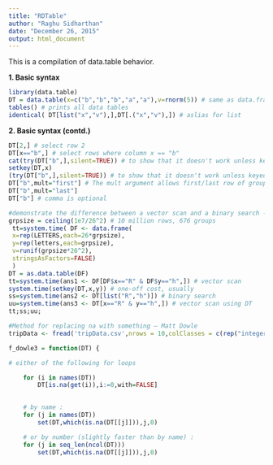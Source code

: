 ```yaml
---
title: "RDTable"
author: "Raghu Sidharthan"
date: "December 26, 2015"
output: html_document
---
```



This is a compilation of data.table behavior.

**1. Basic syntax**

```r
library(data.table)
DT = data.table(x=c("b","b","b","a","a"),v=rnorm(5)) # same as data.frame
tables() # prints all data tables
identical( DT[list("x","v"),],DT[.("x","v"),]) # aslias for list

```

**2. Basic syntax (contd.)**

```r
DT[2,] # select row 2
DT[x=="b",] # select rows where column x == "b"
cat(try(DT["b",],silent=TRUE)) # to show that it doesn't work unless keyed
setkey(DT,x)
(try(DT["b",],silent=TRUE)) # to show that it doesn't work unless keyed, also gets sorted
DT["b",mult="first"] # The mult argument allows first/last row of group
DT["b",mult="last"]
DT["b"] # comma is optional
```


```r
#demonstrate the difference between a vector scan and a binary search - from datatable-intro.pdf
grpsize = ceiling(1e7/26^2) # 10 million rows, 676 groups
 tt=system.time( DF <- data.frame(
 x=rep(LETTERS,each=26*grpsize),
 y=rep(letters,each=grpsize),
 v=runif(grpsize*26^2),
 stringsAsFactors=FALSE)
 )
DT = as.data.table(DF)
tt=system.time(ans1 <- DF[DF$x=="R" & DF$y=="h",]) # vector scan
system.time(setkey(DT,x,y)) # one-off cost, usually
ss=system.time(ans2 <- DT[list("R","h")]) # binary search
uu=system.time(ans3 <- DT[x=="R" & y=="h",]) # vector scan using DT
tt;ss;uu;
```

```r
#Method for replacing na with something – Matt Dowle
tripData <- fread('tripData.csv',nrows = 10,colClasses = c(rep("integer", 5), rep("NULL", 35)))

f_dowle3 = function(DT) {

# either of the following for loops

    for (i in names(DT))
        DT[is.na(get(i)),i:=0,with=FALSE]

    
    # by name :
    for (j in names(DT))
        set(DT,which(is.na(DT[[j]])),j,0)

    # or by number (slightly faster than by name) :
    for (j in seq_len(ncol(DT)))
        set(DT,which(is.na(DT[[j]])),j,0)
```